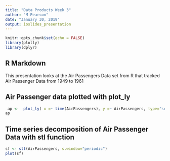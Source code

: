 ---
title: "Data Products Week 3"
author: "M Pearson"
date: "January 30, 2019"
output: ioslides_presentation
---

```{r setup, include=FALSE}
knitr::opts_chunk$set(echo = FALSE)
library(plotly)
library(dplyr)
```

## R Markdown

This presentation looks at the Air Passengers Data set from R that tracked Air Passenger Data from 1949 to 1961

## Air Passenger data plotted with plot_ly

```{r plotly}
 ap <-  plot_ly( x =~ time(AirPassengers), y =~ AirPassengers, type="scatter", mode="lines" )
ap
```

## Time series decomposition of Air Passenger Data with stl function

```{r seasonal}
sf <- stl(AirPassengers, s.window="periodic")
plot(sf) 
```

